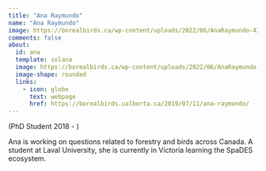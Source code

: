 ---
title: "Ana Raymundo"
name: "Ana Raymundo"
image: https://borealbirds.ca/wp-content/uploads/2022/06/AnaRaymundo-430x524.jpg.webp
comments: false
about: 
  id: ana
  template: solana
  image: https://borealbirds.ca/wp-content/uploads/2022/06/AnaRaymundo-430x524.jpg.webp
  image-shape: rounded
  links: 
    - icon: globe
      text: webpage
      href: https://borealbirds.ualberta.ca/2019/07/11/ana-raymundo/
---

::: {#ana}

(PhD Student 2018 - ) 

Ana is working on questions related to forestry and birds across Canada. A student at Laval University, she is currently in Victoria learning the SpaDES ecosystem.

:::



